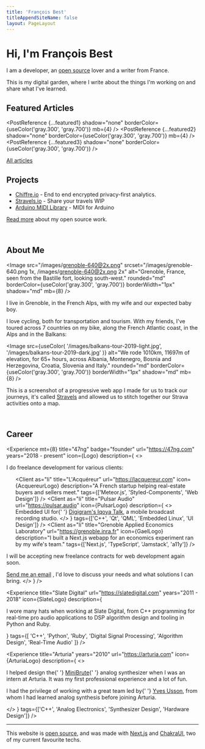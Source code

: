 ```yaml
---
title: 'François Best'
titleAppendSiteName: false
layout: PageLayout
---
```



# Hi, I'm François Best

I am a developer, an [open source](/open-source) lover and a writer from France.

This is my digital garden, where I write about the things I'm working on and
share what I've learned.

## Featured Articles

<PostReference
  {...featured1}
  shadow="none"
  borderColor={useColor('gray.300', 'gray.700')}
  mb={4}
/>
<PostReference
  {...featured2}
  shadow="none"
  borderColor={useColor('gray.300', 'gray.700')}
  mb={4}
/>
<PostReference
  {...featured3}
  shadow="none"
  borderColor={useColor('gray.300', 'gray.700')}
/>

<a href="/posts" display="block" textAlign="center" fontSize="sm">
  All articles
</a>

<br />

## Projects

- [Chiffre.io](https://chiffre.io) - End to end encrypted privacy-first analytics.
- [Stravels.io](https://stravels.io) - Share your travels <Badge>WIP</Badge>
- [Arduino MIDI Library](https://github.com/FortySevenEffects/arduino_midi_library) - MIDI for Arduino

[Read more](/open-source) about my open source work.

<br />

## About Me

<Image
  src="/images/grenoble-640@2x.png"
  srcset="/images/grenoble-640.png 1x, /images/grenoble-640@2x.png 2x"
  alt="Grenoble, France, seen from the Bastille fort, looking south-west."
  rounded="md"
  borderColor={useColor('gray.300', 'gray.700')}
  borderWidth="1px"
  shadow="md"
  mb={8}
/>

I live in Grenoble, in the French Alps, with my wife and our expected baby boy.

I love cycling, both for transportation and tourism. With my friends,
I've toured across 7 countries on my bike, along the French Atlantic
coast, in the Alps and in the Balkans:

<Image
  src={useColor(
    '/images/balkans-tour-2019-light.jpg',
    '/images/balkans-tour-2019-dark.jpg'
  )}
  alt="We rode 1010km, 11697m of elevation, for 65+ hours, across Albania, Montenegro, Bosnia and Herzegovina, Croatia, Slovenia and Italy."
  rounded="md"
  borderColor={useColor('gray.300', 'gray.700')}
  borderWidth="1px"
  shadow="md"
  mb={8}
/>

This is a screenshot of a progressive web app I made for us to track our
journeys, it's called [Stravels](https://stravels.io) and allowed us to stitch
together our Strava activities onto a map.

<br />

## Career


<Experience
  mt={8}
  title="47ng"
  badge="founder"
  url="https://47ng.com"
  years="2018 - present"
  icon={Logo}
  description={
    <>
      <p>I do freelance development for various clients:</p>
      <ul>
        <Client
          as="li"
          title="L'Acquéreur"
          url="https://lacquereur.com"
          icon={AcquereurLogo}
          description="A French startup helping real-estate buyers and sellers meet."
          tags={['Meteor.js', 'Styled-Components', 'Web Design']}
        />
        <Client
          as="li"
          title="Pulsar Audio"
          url="https://pulsar.audio"
          icon={PulsarLogo}
          description={
            <>
              Embedded UI for{' '}
              <a href="https://www.digigram.com/">Digigram's Iqoya Talk</a>, a
              mobile broadcast recording studio.
            </>
          }
          tags={['C++', 'Qt', 'QML', 'Embedded Linux', 'UI Design']}
        />
        <Client
          as="li"
          title="Grenoble Applied Economics Laboratory"
          url="https://grenoble.inra.fr"
          icon={GaelLogo}
          description="I built a Next.js webapp for an economics experiment ran by my wife's team."
          tags={['Next.js', 'TypeScript', 'Jamstack', 'a11y']}
        />
      </ul>
      <Note status="success" title="Add your business">
        <p my={4}>
          I will be accepting new freelance contracts for web development again
          soon.
        </p>
        <a href="mailto:contact+freelance@francoisbest.com">Send me an email</a>
        , I'd love to discuss your needs and what solutions I can bring.
      </Note>
    </>
  }
/>

<Experience
  title="Slate Digital"
  url="https://slatedigital.com"
  years="2011 - 2018"
  icon={SlateLogo}
  description={
    <p mb={0}>
      I wore many hats when working at Slate Digital, from C++ programming for
      real-time pro audio applications to DSP algorithm design and tooling in
      Python and Ruby.
    </p>
  }
  tags={[
    'C++',
    'Python',
    'Ruby',
    'Digital Signal Processing',
    'Algorithm Design',
    'Real-Time Audio'
  ]}
/>

<Experience
  title="Arturia"
  years="2010"
  url="https://arturia.com"
  icon={ArturiaLogo}
  description={
    <>
      <p>
        I helped design the{' '}
        <a href="https://en.wikipedia.org/wiki/Arturia_MiniBrute">MiniBrute</a>{' '}
        analog synthesizer when I was an intern at Arturia. It was my first
        professional experience and a lot of fun.
      </p>
      <p mb={0}>
        I had the privilege of working with a great team led by{' '}
        <a href="https://yusynth.net/index_en.php">Yves Usson</a>, from whom I
        had learned analog synthesis before joining Arturia.
      </p>
    </>
  }
  tags={['C++', 'Analog Electronics', 'Synthesizer Design', 'Hardware Design']}
/>

---

This website is [open source](https://github.com/franky47/francoisbest.com),
and was made with [Next.js](https://nextjs.org) and [ChakraUI](https://chakra-ui.com),
two of my current favourite techs.
